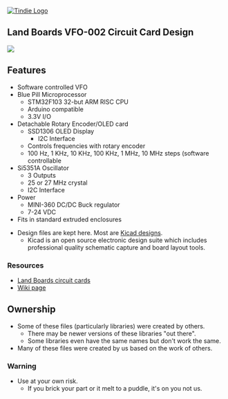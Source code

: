 <a href="https://www.tindie.com/stores/land_boards/" >
<img src="http://land-boards.com/tindie/tindie-larges-v2.png" alt="Tindie Logo">
</img></a>

== Land Boards VFO-002 Circuit Card Design ==

<img src="http://land-boards.com/blwiki/images/a/ae/VFO-002-2.png"></img>

== Features ==

* Software controlled VFO
* Blue Pill Microprocessor
** STM32F103 32-but ARM RISC CPU
** Arduino compatible
** 3.3V I/O
* Detachable Rotary Encoder/OLED card
** SSD1306 OLED Display
*** I2C Interface
** Controls frequencies with rotary encoder
** 100 Hz, 1 KHz, 10 KHz, 100 KHz, 1 MHz, 10 MHz steps (software controllable
* Si5351A Oscillator
** 3 Outputs
** 25 or 27 MHz crystal
** I2C Interface
* Power
** MINI-360 DC/DC Buck regulator
** 7-24 VDC
* Fits in standard extruded enclosures


* Design files are kept here. Most are [http://www.kicad-pcb.org/display/KICAD/KiCad+EDA+Software+Suite/ Kicad designs].
** Kicad is an open source electronic design suite which includes professional quality schematic capture and board layout tools.

=== Resources ===

* [http://land-boards.com/blwiki/index.php Land Boards circuit cards]
* [http://land-boards.com/blwiki/index.php?title=VFO-002 Wiki page]

== Ownership ==

* Some of these files (particularly libraries) were created by others.
** There may be newer versions of these libraries "out there".
** Some libraries even have the same names but don't work the same.
* Many of these files were created by us based on the work of others.

=== Warning ===

* Use at your own risk.
** If you brick your part or it melt to a puddle, it's on you not us.
